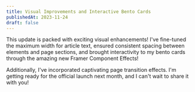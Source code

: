 ---
title: Visual Improvements and Interactive Bento Cards
publishedAt: 2023-11-24
draft: false
---

This update is packed with exciting visual enhancements! I've fine-tuned the maximum width for article text, ensured consistent spacing between elements and page sections, and brought interactivity to my bento cards through the amazing new Framer Component Effects!

Additionally, I've incorporated captivating page transition effects. I'm getting ready for the official launch next month, and I can't wait to share it with you!
